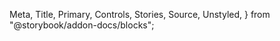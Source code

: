   Meta,
  Title,
  Primary,
  Controls,
  Stories,
  Source,
  Unstyled,
} from "@storybook/addon-docs/blocks";

<Meta isTemplate title="How to use Checkbox" />

<Title />
適用 : 勾選框；可以配合其他元件使用綁定屬性值

<Primary />

# Controls

<Controls />

---

# Usage API

初始化 Checkbox 元件，帶入 `element`、`options` 參數，並設定內部屬性

```javascript
new Checkbox(element, (options = {}));
```

> ### parameters 參數設定

- <span className="sb-unstyled font-black">element</span>
  <span className="sb-unstyled data-type element">HTMLElement</span>

  可以傳入`<label/>`或`<input/>`兩種標籤元素節點，如果傳入的節點標籤種類不是這兩種，則會直接視為容器元素(container)，並自動補上對應結構。
    ```html
    <!-- 基本靜態結構 -->
    <label class="label input-label">
      <input type="checkbox" class="checkbox" />
      文字內容
    </label>
    ```   
  <br/>

- <span className="sb-unstyled font-black">options</span>
  <span className="sb-unstyled data-type">object</span>

  各屬性的型別及說明可參考上方Controls區塊

  ```javascript
  const options = {
    style: "default", //樣式
    title: "一般勾選框", //文字
    value: "", //<input/>的value attribute
    checked: true,
    theme: "var(--color-blue-500)", //預設顏色
    checkImg: ["../../../../public/eye.svg", "../../../../public/eye-off.svg"], //check圖標
    classes: ["checkbox"],
    disabled: false,
    handlers: null,
  };
  ```

  <br />

> ### methods 方法

    <p className="sb-unstyled font-bold text-yellow-500">Quick reference</p>

    <div className="sb-unstyled table-container overflow-hidden">
      <table className="sb-unstyled table-content">
        <thead>
          <tr className="text-center">
            <td>methods</td><td>descriptions</td><td>inherit</td>
          </tr>
        </thead>
        <tbody>
          <tr><td className="font-bold">`.getElem()`</td><td>取得該元件渲染的DOM節點元素</td><td>`BaseComponent`</td></tr>
          <tr><td className="font-bold">`.changeTheme(HEXstring)`</td><td>更改主題色</td></tr>
          <tr><td className="font-bold">`.setDisabled(boolean)`</td><td>更改顯示/操作與否</td></tr>
          <tr><td className="font-bold">`.getValue()`</td><td>回傳`<input/>` value值</td></tr>
          <tr><td className="font-bold">`.getChecked()`</td><td>回傳`<input/>` checked值</td></tr>
          <tr><td className="font-bold">`.setValue(boolean)`</td><td>傳入要設定`<input/>` value值</td></tr>
          <tr><td className="font-bold">`.setChecked(boolean)`</td><td>傳入要設定checked值</td></tr>
        </tbody>
      </table>
    </div>

<span className="sb-unstyled methods">.getElem()</span>
``` javascript 
Checkbox.getElem(); 
```

<span className="sb-unstyled methods">.changeTheme(HEXstring)</span>
``` javascript
 Checkbox.changeTheme("#8ecb28"); 
 ```

<span className="sb-unstyled methods">.setDisabled(boolean)</span>
<span className="sb-unstyled methods">.setValue(boolean)</span>
<span className="sb-unstyled methods">.setChecked(boolean)</span>
``` javascript 
// ...init Checkbox

Checkbox.setDisabled(false);
Checkbox.setValue(false);
Checkbox.setChecked(true);

```

<span className="sb-unstyled methods">.getValue()</span>
<span className="sb-unstyled methods">.getChecked()</span>
``` javascript
Checkbox.getValue(); //""
Checkbox.getChecked(); //true
````

> ### properties 內部屬性 <span className="sb-unstyled data-type readonly">Read-only</span>

<p className="sb-unstyled alert-msg">可以操作的屬性皆須使用methods來更改</p>

<div className="sb-unstyled table-container overflow-hidden">
  <table className="sb-unstyled table-content">
    <thead>
      <tr className="text-center">
        <td>property</td>
        <td>type</td>
        <td>descriptions</td>
      </tr>
    </thead>
    <tbody>
      <tr>
        <td className="font-bold">bindSelect</td>
        <td>HTMLElement</td>
        <td>該下拉選單綁定的`<select>節點元素`</td>
      </tr>
      <tr>
        <td className="font-bold">dropdownChildren</td>
        <td>HTMLCollection</td>
        <td>紀錄目前`<ul>`內所有子節點</td>
      </tr>
      <tr>
        <td className="font-bold">optValuePair</td>
        <td>Object</td>
        <td>
          紀錄每個選項的 value-text 對應值物件；value 為`<option>`的value值、text 則為`<option>`的節點文字
        </td>
      </tr>
      <tr>
        <td className="font-bold">ifAll</td>
        <td>Boolean</td>
        <td>如果原始靜態html的預設值是不拘/全部/全縣，才會加入這個屬性</td>
      </tr>
      <tr>
        <td className="font-bold">containerEl</td>
        <td>HTMLElement</td>
        <td>預設會去抓target的parentElement，如果傳入的參數不是DOM節點，會在生成時建立一個`<div>`並包覆所有子節點作為parentElement</td>
      </tr>
    </tbody>
  </table>
</div>
